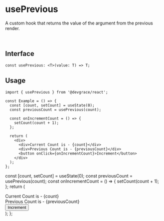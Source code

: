 
# usePrevious

A custom hook that returns the value of the argument from the previous render.

<br />

## Interface
```tsx
const usePrevious: <T>(value: T) => T;
```

## Usage

```tsx
import { usePrevious } from '@devgrace/react';

const Example = () => {
  const [count, setCount] = useState(0);
  const previousCount = usePrevious(count);

  const onIncrementCount = () => {
    setCount(count + 1);
  };

  return (
    <div>
      <div>Current Count is - {count}</div>
      <div>Previous Count is - {previousCount}</div>
      <button onClick={onIncrementCount}>Increment</button>
    </div>
  );
};
```

  const [count, setCount] = useState(0);
  const previousCount = usePrevious(count);
  const onIncrementCount = () => {
    setCount(count + 1);
  };
  return (
    <div>
      <div>Current Count is - {count}</div>
      <div>Previous Count is - {previousCount}</div>
      <button onClick={onIncrementCount}>Increment</button>
    </div>
  );
};

<Example />